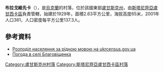 {{coord|48|54|6|N|40|1|40|E|scale:100000|display=title}}

'''布拉戈維先卡'''（{{lang-uk|Благовіщенка}}），是[[烏克蘭|烏克蘭]]的村落，位於該國東部[[盧甘斯克州|盧甘斯克州]]，由[[斯塔尼齊亞盧甘西卡區|斯塔尼齊亞盧甘西卡區]]負責管轄，始建於1929年，面積2.63平方公里，海拔高度65米，2001年人口361，人口密度每平方公里137.3人。

==參考資料==
*[https://web.archive.org/web/20140731182036/http://database.ukrcensus.gov.ua/Mult/Database/Census/databasetree_uk.asp Розподіл населення за рідною мовою на ukrcensus.gov.ua]
* [http://weather.in.ua/ua/lyganskaja/1447 Погода в селі Благовіщенка] {{Wayback|url=http://weather.in.ua/ua/lyganskaja/1447 |date=20200201080803 }}

{{DEFAULTSORT:Благовіщенка}}
[[Category:盧甘斯克州村落|Category:盧甘斯克州村落]]
[[Category:斯塔尼齊亞盧甘西卡區村落|Category:斯塔尼齊亞盧甘西卡區村落]]


{{Luhansk-geo-stub}}